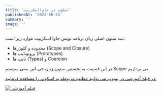 ```yaml
---
title: 'اسکوپ در جاوااسکریپت'
publishedAt: '2021-06-24'
summary: ''
image: ''
---
```





سه ستون اصلی زبان برنامه نویس جاوا اسکریپت موارد زیر است.

- محدوده و کلوژرها (Scope and Closure)
- پروتوتایپ ها (Prototypes)
- تایپ ها (Types) و Coercion

در این قسمت به نخستین ستون زبان جی اس یعنی سیستم Scope می پردازیم

[در فیلم آموزشی در یوتوب می توانید مطلب مربوطه به اسکوپ را مشاهده فرمایید.](https://youtu.be/ygGvyoFei60)

[![فیلم آموزشی](/scope.png)](https://youtu.be/ygGvyoFei60)


